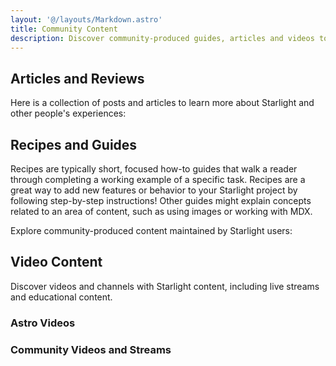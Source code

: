 ```yaml
---
layout: '@/layouts/Markdown.astro'
title: Community Content
description: Discover community-produced guides, articles and videos to help you learn and build with Starlight!
---
```


## Articles and Reviews

Here is a collection of posts and articles to learn more about Starlight and other people's experiences:

## Recipes and Guides

Recipes are typically short, focused how-to guides that walk a reader through completing a working example of a specific task. Recipes are a great way to add new features or behavior to your Starlight project by following step-by-step instructions! Other guides might explain concepts related to an area of content, such as using images or working with MDX.

Explore community-produced content maintained by Starlight users:

## Video Content

Discover videos and channels with Starlight content, including live streams and educational content.

### Astro Videos

### Community Videos and Streams
